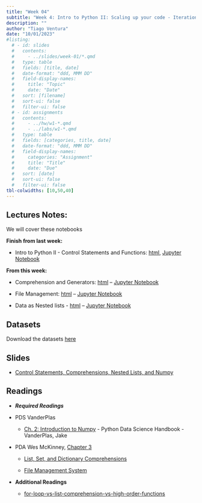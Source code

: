 ```yaml
---
title: "Week 04"
subtitle: "Week 4: Intro to Python II: Scaling up your code - Iteration, Comprehension and Functions "
description: ""
author: "Tiago Ventura"
date: "10/01/2023"
#listing:
  # - id: slides
  #   contents:
  #     - ../slides/week-01/*.qmd
  #   type: table
  #   fields: [title, date]
  #   date-format: "ddd, MMM DD"
  #   field-display-names:
  #     title: "Topic"
  #     date: "Date"
  #   sort: [filename]
  #   sort-ui: false
  #   filter-ui: false
  # - id: assignments
  #   contents:
  #     - ../hw/w1-*.qmd
  #     - ../labs/w1-*.qmd
  #   type: table
  #   fields: [categories, title, date]
  #   date-format: "ddd, MMM DD"
  #   field-display-names:
  #     categories: "Assignment"
  #     title: "Title"
  #     date: "Due"
  #   sort: [date]
  #   sort-ui: false
  #   filter-ui: false
tbl-colwidths: [10,50,40]
---
```


## Lectures Notes:

We will cover these notebooks

**Finish from last week:**

-   Intro to Python II - Control Statements and Functions: [html](/lecture_notes/week-03/_week-03_iter_control_functions.html), <a href="/lecture_notes/week-03/_week-03_iter_control_functions.ipynb" download> Jupyter Notebook </a>

**From this week:**

-   Comprehension and Generators: [html](/lecture_notes/week-04/_week_4_comprehension_generators.html) -- <a href="/lecture_notes/week-04/_week_4_comprehension_generators.ipynb" download> Jupyter Notebook </a>

-   File Management: [html](/lecture_notes/week-04/_week_4_file_management.html) -- <a href="/lecture_notes/week-04/_week_4_file_management.ipynb" download> Jupyter Notebook </a>

-   Data as Nested lists - [html](/lecture_notes/week-04/_week_4_nested_lists.html) -- <a href="/lecture_notes/week-04/_week_4_nested_lists.ipynb" download> Jupyter Notebook </a>

## Datasets

Download the datasets <a href="/lecture_notes/week-04/data_week4.zip" download> here </a>

## Slides

-   [Control Statements, Comprehensions, Nested Lists, and Numpy](/slides/week-4.html)

## Readings

-   ***Required Readings***

-   PDS VanderPlas

    -   [Ch. 2: Introduction to Numpy](https://jakevdp.github.io/PythonDataScienceHandbook/02.00-introduction-to-numpy.html) - Python Data Science Handbook - VanderPlas, Jake

-   PDA Wes McKinney, [Chapter 3](https://wesmckinney.com/book/python-builtin.html)

    -   [List, Set, and Dictionary Comprehensions](https://wesmckinney.com/book/python-builtin.html#comprehensions)

    -   [File Management System](https://wesmckinney.com/book/python-builtin.html#files_os)


-   **Additional Readings**

    -   [for-loop-vs-list-comprehension-vs-high-order-functions](https://medium.com/globant/for-loop-vs-list-comprehension-vs-high-order-functions-a766a8b9cbe1#:~:text=List%20comprehensions%20are%20generally%20faster,great%20choice%20for%20simple%20iterations.)
